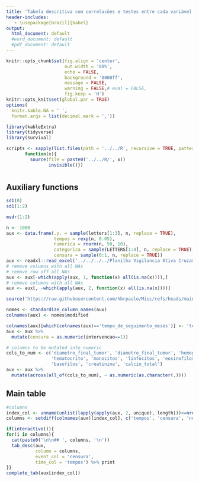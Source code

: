 ```yaml
---
title: 'Tabela descritiva com correlacões e testes entre cada variável e os `tempos de falha`'
header-includes:
   - \usepackage[brazil]{babel}
output:
  html_document: default
  #word_document: default
  #pdf_document: default
---
```


```r
knitr::opts_chunk$set(fig.align = 'center',
                      out.width = '80%',
                      echo = FALSE,
                      background = '0000ff',
                      message = FALSE,
                      warning = FALSE,# eval = FALSE,
                      fig.keep = 'H')
knitr::opts_knit$set(global.par = TRUE)
options(
  knitr.kable.NA = ' ',
  format.args = list(decimal.mark = ','))

```

```r
library(kableExtra)
library(tidyverse)
library(survival)

scripts <- sapply(list.files(path = '../../R', recursive = TRUE, pattern = "*.R$"),
       function(x){
         source(file = paste0('../../R/', x))
                invisible()})
```

# 

<!-- Sugestões do do Prof Reinaldo -->
<!-- 1. Adicionar análise sem censura de tempo médio,etc -->
<!--    1.1 Adicionar percentual de censura -->

## Auxiliary functions

```r
sd1(0)
sd1(1:2)
```

```r
msdr(1:2)
```

```r
n <- 1000
aux <- data.frame(.y. = sample(letters[1:3], n, replace = TRUE),
                  tempos = rexp(n, 0.05),
                  numerica = rnorm(n, 50, 10),
                  categorica = sample(LETTERS[1:4], n, replace = TRUE),
                  censura = sample(0:1, n, replace = TRUE))
aux <- readxl::read_excel('../../../../Planilha Vigilancia Ativa Cruzamento- Atualizado 10.10.24-2.xlsx', skip = 10)
# remove columns with all NAs
# remove row off all NAs
aux <- aux[-which(apply(aux, 1, function(x) all(is.na(x)))),]
# remove columns with all NAs
aux <- aux[, -which(apply(aux, 2, function(x) all(is.na(x))))]

source('https://raw.githubusercontent.com/hbrpaulo/Misc/refs/heads/main/prettyNames.R')

nomes <- standardize_column_names(aux)
colnames(aux) <- nomes$modified

colnames(aux)[which(colnames(aux)=='tempo_de_seguimento_meses')] <- 'tempos'
aux <- aux %>% 
  mutate(censura = as.numeric(intervencao==1))

# columns to be mutated into numeric
cols_to_num <- c('diametro_final_tumor', 'diametro_final_tumor', 'hemoglobina',
                 'hematocrito', 'monocitos', 'linfocitos', 'eosinofilos',
                 'basofilos', 'creatinina', 'calcio_total')
aux <- aux %>% 
  mutate(across(all_of(cols_to_num), ~ as.numeric(as.character(.))))
```

## Main table

```r
#columns
index_col <- unname(unlist(lapply(apply(aux, 2, unique), length)))<=nrow(aux)/1.2
columns <- setdiff(colnames(aux)[index_col], c('tempos', 'censura', 'nome'))

if(interactive()){
for(i in columns){
  cat(paste0('\n\n## ', columns, '\n'))
  tab_desc(aux,
           column = columns,
           event_col = 'censura', 
           time_col = 'tempos') %>% print
}}
complete_tab(aux[index_col])
```


